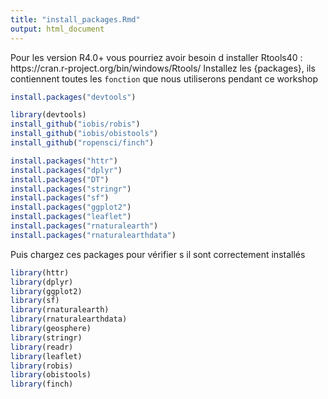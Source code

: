 ```yaml
---
title: "install_packages.Rmd"
output: html_document
---
```

Pour les version R4.0+ vous pourriez avoir besoin d installer Rtools40 : https://cran.r-project.org/bin/windows/Rtools/
Installez les {packages}, ils contiennent toutes les `fonction` que nous utiliserons pendant ce workshop

```r
install.packages("devtools")

library(devtools)
install_github("iobis/robis")
install_github("iobis/obistools")
install_github("ropensci/finch")

install.packages("httr")
install.packages("dplyr")
install.packages("DT")
install.packages("stringr")
install.packages("sf")
install.packages("ggplot2")
install.packages("leaflet")
install.packages("rnaturalearth")
install.packages("rnaturalearthdata")
```


Puis chargez ces packages pour vérifier s il sont correctement installés

```r
library(httr)
library(dplyr)
library(ggplot2)
library(sf)
library(rnaturalearth)
library(rnaturalearthdata)
library(geosphere)
library(stringr)
library(readr)
library(leaflet)
library(robis)
library(obistools)
library(finch)
```
